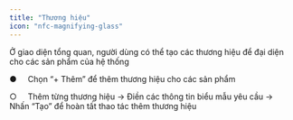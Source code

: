 ```yaml
---
title: "Thương hiệu"
icon: "nfc-magnifying-glass"
---
```


Ở giao diện tổng quan, người dùng có thể tạo các thương hiệu để đại diện cho các sản phẩm của hệ thống

●     Chọn “\+ Thêm” để thêm thương hiệu cho các sản phẩm

○     Thêm từng thương hiệu → Điền các thông tin biểu mẫu yêu cầu → Nhấn “Tạo” để hoàn tất thao tác thêm thương hiệu